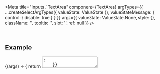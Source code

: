 
<Meta
  title="Inputs / TextArea"
  component={TextArea}
  argTypes={{
    ...createSelectArgTypes({ valueState: ValueState }),
    valueStateMessage: { control: { disable: true } }
  }}
  args={{
    valueState: ValueState.None,
    style: {},
    className: '',
    tooltip: '',
    slot: '',
    ref: null
  }}
/>

<DocsHeader />

<br />

## Example

<Canvas>
  <Story name="Default">
    {(args) => {
      return <TextArea {...args} />;
    }}
  </Story>
</Canvas>

## Properties

<ArgsTable story="." />
